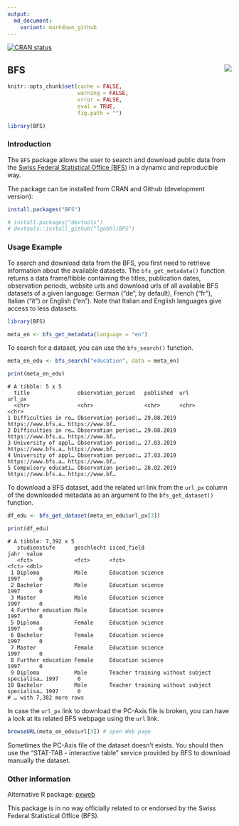 ```yaml
---
output:
  md_document:
    variant: markdown_github
---
```


<!-- badges: start -->
[![CRAN status](https://www.r-pkg.org/badges/version/BFS)](https://CRAN.R-project.org/package=BFS)
<!-- badges: end -->

## BFS <img src="man/figures/logo.png" align="right" />

```r
knitr::opts_chunk$set(cache = FALSE, 
                      warning = FALSE, 
                      error = FALSE, 
                      eval = TRUE,
                      fig.path = "")

library(BFS)
```

### Introduction

The `BFS` package allows the user to search and download public data from the 
[Swiss Federal Statistical Office (BFS)](https://www.bfs.admin.ch/bfs/en/home.html){target="_blank"}
in a dynamic and reproducible way.

The package can be installed from CRAN and Github (development version):

```r
install.packages("BFS")

# install.packages("devtools")
# devtools::install_github("lgnbhl/BFS")
```

### Usage Example

To search and download data from the BFS, you first need to retrieve information about the available datasets. The `bfs_get_metadata()` function returns a data frame/tibble containing the titles, publication dates, observation periods, website urls and download urls of all available BFS datasets of a given language: German ("de", by default), French ("fr"), Italian ("it") or English ("en"). Note that Italian and English languages give access to less datasets.

```r
library(BFS)

meta_en <- bfs_get_metadata(language = "en")
```

To search for a dataset, you can use the `bfs_search()` function.

```r
meta_en_edu <- bfs_search("education", data = meta_en)

print(meta_en_edu)
```
```
# A tibble: 5 x 5
  title               observation_period   published  url                url_px         
  <chr>               <chr>                <chr>      <chr>              <chr>          
1 Difficulties in re… Observation period:… 29.08.2019 https://www.bfs.a… https://www.bf…
2 Difficulties in re… Observation period:… 29.08.2019 https://www.bfs.a… https://www.bf…
3 University of appl… Observation period:… 27.03.2019 https://www.bfs.a… https://www.bf…
4 University of appl… Observation period:… 27.03.2019 https://www.bfs.a… https://www.bf…
5 Compulsory educati… Observation period:… 28.02.2019 https://www.bfs.a… https://www.bf…
```

To download a BFS dataset, add the related url link from the `url_px` column of the downloaded metadata as an argument to the `bfs_get_dataset()` function.

```r
df_edu <- bfs_get_dataset(meta_en_edu$url_px[3])

print(df_edu)
```
```
# A tibble: 7,392 x 5
   studienstufe      geschlecht isced_field                                  jahr  value
   <fct>             <fct>      <fct>                                        <fct> <dbl>
 1 Diploma           Male       Education science                            1997      0
 2 Bachelor          Male       Education science                            1997      0
 3 Master            Male       Education science                            1997      0
 4 Further education Male       Education science                            1997      0
 5 Diploma           Female     Education science                            1997      0
 6 Bachelor          Female     Education science                            1997      0
 7 Master            Female     Education science                            1997      0
 8 Further education Female     Education science                            1997      0
 9 Diploma           Male       Teacher training without subject specialisa… 1997      0
10 Bachelor          Male       Teacher training without subject specialisa… 1997      0
# … with 7,382 more rows
```

In case the `url_px` link to download the PC-Axis file is broken, you can have a look at its related BFS webpage using the `url` link. 

```r
browseURL(meta_en_edu$url[3]) # open Web page
```

Sometimes the PC-Axis file of the dataset doesn't exists. You should then use the "STAT-TAB - interactive table" service provided by BFS to download manually the dataset.

### Other information

Alternative R package: [pxweb
](https://github.com/rOpenGov/pxweb){target="_blank"}

This package is in no way officially related to or endorsed by the Swiss Federal Statistical Office (BFS).
